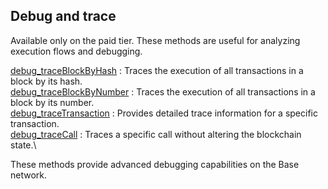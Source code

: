 
## Debug and trace

Available only on the paid tier. These methods are useful for analyzing execution flows and debugging.

[debug_traceBlockByHash](/base-api/debugandtrace/debug_traceBlockByHash) : Traces the execution of all transactions in a block by its hash. \
[debug_traceBlockByNumber](/base-api/debugandtrace/debug_traceBlockByNumber) : Traces the execution of all transactions in a block by its number. \
[debug_traceTransaction](/base-api/debugandtrace/debug_traceTransaction) : Provides detailed trace information for a specific transaction.  \
[debug_traceCall](/base-api/debugandtrace/debug_traceCall) : Traces a specific call without altering the blockchain state.\

These methods provide advanced debugging capabilities on the Base network.

<Space h={16} />
<GetStarted />